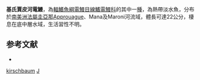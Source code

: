 {{Speciesbox
| taxon = Japigny kirschbaum
| binomial_authority = [[Meunier|Meunier]], [[Jégu|Jégu]] & [[Keith|Keith]], 2011
| status = NE
| status_system = IUCN3.1
}}
'''基氏賈皮河電鰻'''，為[[輻鰭魚綱|輻鰭魚綱]][[電鰻目|電鰻目]][[線鰭電鰻科|線鰭電鰻科]]的其中一[[種|種]]，為熱帶淡水魚，分布於[[南美洲|南美洲]][[法屬圭亞那|法屬圭亞那]]Approuague、Mana及Maroni河流域，體長可達22公分，棲息在底中層水域，生活習性不明。

==参考文献==
*{{FishBase_species|genus=Japigny|species=kirschbaum|year=2015|month=10}}

{{Taxonbar}}
[[Category:賈皮河電鰻屬|kirschbaum]]
[[Category:2011年描述的鱼类|J]]